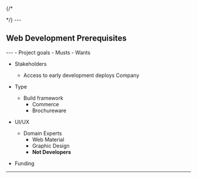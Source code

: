 {/*

<PageHead />
*/}
---


## Web Development Prerequisites

<CreateHead />
---
- Project goals
  - Musts
  - Wants

- Stakeholders
  - Access to early development deploys
  Company
- Type
  - Build framework
    - Commerce
    - Brochureware
- UI/UX

  - Domain Experts
    - Web Material
    - Graphic Design
    - **Not Developers**

- Funding

---
